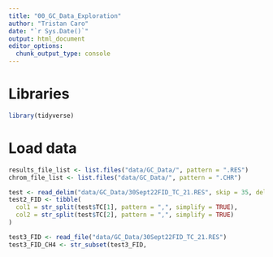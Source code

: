 ```yaml
---
title: "00_GC_Data_Exploration"
author: "Tristan Caro"
date: "`r Sys.Date()`"
output: html_document
editor_options: 
  chunk_output_type: console
---
```



# Libraries

```r
library(tidyverse)
```


# Load data

```r
results_file_list <- list.files("data/GC_Data/", pattern = ".RES")
chrom_file_list <- list.files("data/GC_Data/", pattern = ".CHR")
```


```r
test <- read_delim("data/GC_Data/30Sept22FID_TC_21.RES", skip = 35, delim = ",")
test2_FID <- tibble(
  col1 = str_split(test$TC[1], pattern = ",", simplify = TRUE),
  col2 = str_split(test$TC[2], pattern = ",", simplify = TRUE)
)

test3_FID <- read_file("data/GC_Data/30Sept22FID_TC_21.RES")
test3_FID_CH4 <- str_subset(test3_FID, 
```

